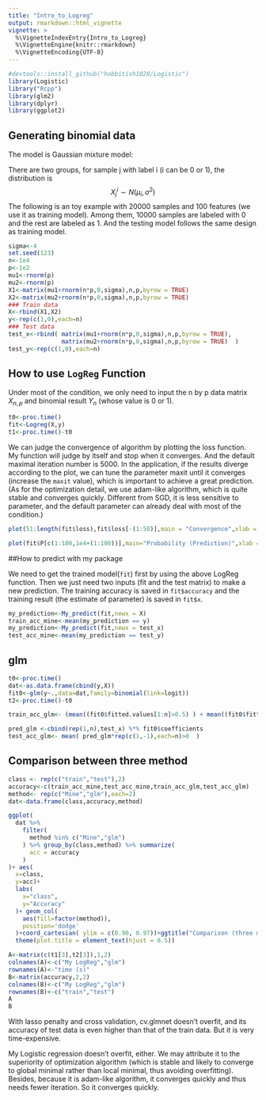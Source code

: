 ```yaml
---
title: "Intro_to_Logreg"
output: rmarkdown::html_vignette
vignette: >
  %\VignetteIndexEntry{Intro_to_Logreg}
  %\VignetteEngine{knitr::rmarkdown}
  %\VignetteEncoding{UTF-8}
---
```



```r
#devtools::install_github("hobbitish1028/Logistic")
library(Logistic)
library("Rcpp")
library(glm2)
library(dplyr)
library(ggplot2)

```


## Generating binomial data
The model is Gaussian mixture model:

There are two groups, for sample j with label i (i can be 0 or 1), the distribution is 
$$X_j^i \sim N(\mu_i,\sigma^2)$$ 
The following is an toy example with 20000 samples and 100 features (we use it as training model). Among them, 10000 samples are labeled with 0 and the rest are labeled as 1. And the testing model follows the same design as training model.


```r

sigma<-4
set.seed(123)
n<-1e4
p<-1e2
mu1<-rnorm(p)
mu2<-rnorm(p)
X1<-matrix(mu1+rnorm(n*p,0,sigma),n,p,byrow = TRUE)
X2<-matrix(mu2+rnorm(n*p,0,sigma),n,p,byrow = TRUE)
### Train data
X<-rbind(X1,X2)
y<-rep(c(1,0),each=n)
### Test data
test_x<-rbind( matrix(mu1+rnorm(n*p,0,sigma),n,p,byrow = TRUE), 
               matrix(mu2+rnorm(n*p,0,sigma),n,p,byrow = TRUE)  )
test_y<-rep(c(1,0),each=n)

```


## How to use `LogReg` Function
Under most of the condition, we only need to input the n by p data matrix $X_{n,p}$ and binomial result $Y_n$ (whose value is 0 or 1). 



```r
t0<-proc.time()
fit<-Logreg(X,y)
t1<-proc.time()-t0

```

We can judge the convergence of algorithm by plotting the loss function. My function will judge by itself and stop when it converges. And the default maximal iteration number is 5000. In the application, if the results diverge according to the plot, we can tune the parameter maxit until it converges (increase the `maxit` value), which is important to achieve a great prediction. (As for the optimization detail, we use adam-like algorithm, which is quite stable and converges quickly. Different from SGD, it is less sensitive to parameter, and the default parameter can already deal with most of the condition.)

```r
plot(51:length(fit$loss),fit$loss[-(1:50)],main = "Convergence",xlab = "iteration",ylab = "-loglikelihood")

plot(fit$P[c(1:100,1e4+(1:100))],main="Probability (Prediction)",xlab = "sample number",ylab = "probability of group 1")
```



##How to predict with my package

We need to get the trained model(`fit`) first by using the above LogReg function. Then we just need two inputs (fit and the test matrix) to make a new prediction. The training accuracy is saved in `fit$accuracy` and the training result (the estimate of parameter) is saved in `fit$x`.

```r
my_prediction<-My_predict(fit,newx = X)
train_acc_mine<-mean(my_prediction == y)
my_prediction<-My_predict(fit,newx = test_x)
test_acc_mine<-mean(my_prediction == test_y)
```



## glm
```r
t0<-proc.time()
dat<-as.data.frame(cbind(y,X))
fit0<-glm(y~.,data=dat,family=binomial(link=logit))
t2<-proc.time()-t0

train_acc_glm<- (mean((fit0$fitted.values[1:n]>0.5) ) + mean((fit0$fitted.values[n+(1:n)]<0.5) ) )/2

pred_glm <-cbind(rep(1,n),test_x) %*% fit0$coefficients
test_acc_glm<- mean( pred_glm*rep(c(1,-1),each=n)>0  )

```

## Comparison between three method
```r

class <- rep(c("train","test"),2)
accuracy<-c(train_acc_mine,test_acc_mine,train_acc_glm,test_acc_glm)
method<- rep(c("Mine","glm"),each=2)
dat<-data.frame(class,accuracy,method)

ggplot(
  dat %>%
    filter(
      method %in% c("Mine","glm")
    ) %>% group_by(class,method) %>% summarize(
      acc = accuracy
    )
)+ aes(
  x=class,
  y=acc)+
  labs(
    x="class",
    y="Accuracy"
  )+ geom_col(
    aes(fill=factor(method)),
    position='dodge'
  )+coord_cartesian( ylim = c(0.90, 0.97))+ggtitle("Comparison (three models)") +
  theme(plot.title = element_text(hjust = 0.5))

A<-matrix(c(t1[3],t2[3]),1,2)
colnames(A)<-c("My LogReg","glm")
rownames(A)<-"time (s)"
B<-matrix(accuracy,2,2)
colnames(B)<-c("My LogReg","glm")
rownames(B)<-c("train","test")
A
B
```


With lasso penalty and cross validation, cv.glmnet doesn't overfit, and its accuracy of test data is even higher than that of the train data. But it is very time-expensive.

My Logistic regression doesn't overfit, either. We may attribute it to the superiority of optimization algorithm (which is stable and likely to converge to global minimal rather than local minimal, thus avoiding overfitting). Besides, because it is adam-like algorithm, it converges quickly and thus needs fewer iteration. So it converges quickly.

